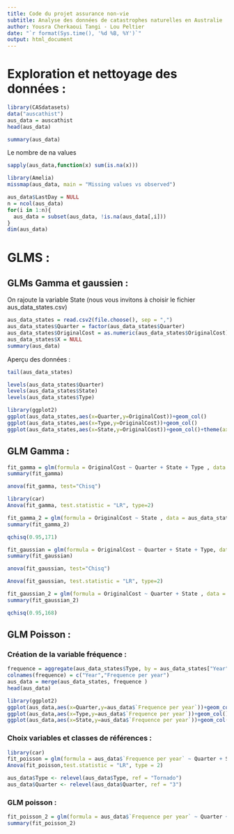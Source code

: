```yaml
---
title: Code du projet assurance non-vie
subtitle: Analyse des données de catastrophes naturelles en Australie
author: Yousra Cherkaoui Tangi - Lou Peltier 
date: "`r format(Sys.time(), '%d %B, %Y')`"
output: html_document
---
```


# Exploration et nettoyage des données : 

```r
library(CASdatasets)
data("auscathist")
aus_data = auscathist
head(aus_data)
```


```r
summary(aus_data)
```

Le nombre de na values 
```r
sapply(aus_data,function(x) sum(is.na(x)))
```

```r
library(Amelia)
missmap(aus_data, main = "Missing values vs observed")
```

```r
aus_data$LastDay = NULL
n = ncol(aus_data)
for(i in 1:n){
  aus_data = subset(aus_data, !is.na(aus_data[,i]))
}
dim(aus_data)

```


# GLMS : 

## GLMs Gamma et gaussien : 

On rajoute la variable State (nous vous invitons à choisir le fichier aus_data_states.csv)
```r
aus_data_states = read.csv2(file.choose(), sep = ",")
aus_data_states$Quarter = factor(aus_data_states$Quarter)
aus_data_states$OriginalCost = as.numeric(aus_data_states$OriginalCost)
aus_data_states$X = NULL
summary(aus_data)
```

Aperçu des données : 
```r
tail(aus_data_states)
```

```r
levels(aus_data_states$Quarter)
levels(aus_data_states$State)
levels(aus_data_states$Type)
```


```r
library(ggplot2)
ggplot(aus_data_states,aes(x=Quarter,y=OriginalCost))+geom_col()
ggplot(aus_data_states,aes(x=Type,y=OriginalCost))+geom_col()
ggplot(aus_data_states,aes(x=State,y=OriginalCost))+geom_col()+theme(axis.text.x=element_text(angle=90))
```

## GLM Gamma : 
```r
fit_gamma = glm(formula = OriginalCost ~ Quarter + State + Type , data = aus_data_states, family = Gamma())
summary(fit_gamma)
```

```r
anova(fit_gamma, test="Chisq")
```


```r
library(car)
Anova(fit_gamma, test.statistic = "LR", type=2)
```

```r
fit_gamma_2 = glm(formula = OriginalCost ~ State , data = aus_data_states, family = Gamma())
summary(fit_gamma_2)
```


```r
qchisq(0.95,171)
```


```r
fit_gaussian = glm(formula = OriginalCost ~ Quarter + State + Type, data = aus_data_states, family = gaussian())
summary(fit_gaussian)
```

```r
anova(fit_gaussian, test="Chisq")
```
```r
Anova(fit_gaussian, test.statistic = "LR", type=2)
```
```r
fit_gaussian_2 = glm(formula = OriginalCost ~ Quarter + State , data = aus_data_states, family = gaussian())
summary(fit_gaussian_2)
```
```r
qchisq(0.95,168)
```

## GLM Poisson : 

### Création de la variable fréquence :

```r
frequence = aggregate(aus_data_states$Type, by = aus_data_states["Year"], FUN = length)
colnames(frequence) = c("Year","Frequence per year")
aus_data = merge(aus_data_states, frequence )
head(aus_data)
```

```r
library(ggplot2)
ggplot(aus_data,aes(x=Quarter,y=aus_data$`Frequence per year`))+geom_col()
ggplot(aus_data,aes(x=Type,y=aus_data$`Frequence per year`))+geom_col()
ggplot(aus_data,aes(x=State,y=aus_data$`Frequence per year`))+geom_col()+theme(axis.text.x=element_text(angle=90))
```

### Choix variables et classes de références : 
```r
library(car)
fit_poisson = glm(formula = aus_data$`Frequence per year` ~ Quarter + State + Type , data = aus_data, family = poisson )
Anova(fit_poisson,test.statistic = "LR", type = 2)
```

```r
aus_data$Type <- relevel(aus_data$Type, ref = "Tornado")
aus_data$Quarter <- relevel(aus_data$Quarter, ref = "3")
```

### GLM poisson : 
```r
fit_poisson_2 = glm(formula = aus_data$`Frequence per year` ~ Quarter + Type , data = aus_data, family = poisson )
summary(fit_poisson_2)
```

